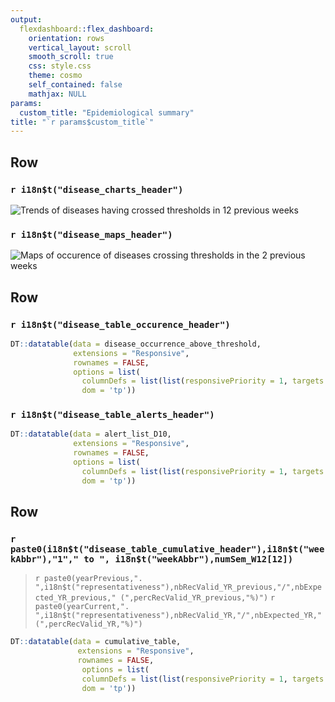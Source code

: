```yaml
---
output: 
  flexdashboard::flex_dashboard:
    orientation: rows
    vertical_layout: scroll
    smooth_scroll: true
    css: style.css
    theme: cosmo
    self_contained: false
    mathjax: NULL
params:
  custom_title: "Epidemiological summary"
title: "`r params$custom_title`"
---
```


<style>                     
.navbar {
  background-color:#5A0A69;
  border-color:black;
}
#dashboard-container { 
  all: initial !important; 
}
</style>

Row {data-height=700}
-------------------------------------

### `r i18n$t("disease_charts_header")`

<img src="../assets/trends_occurrence.svg" alt="Trends of diseases having crossed thresholds in 12 previous weeks">

### `r i18n$t("disease_maps_header")`

<img src="../assets/map_occurrence.svg" alt="Maps of occurence of diseases crossing thresholds in the 2 previous weeks">

Row {data-height=400}
-------------------------------------

### `r i18n$t("disease_table_occurence_header")`

```r
DT::datatable(data = disease_occurrence_above_threshold,
              extensions = "Responsive",
              rownames = FALSE,
              options = list(
                columnDefs = list(list(responsivePriority = 1, targets = 0)),
                dom = 'tp'))
```

### `r i18n$t("disease_table_alerts_header")`
```r
DT::datatable(data = alert_list_D10,
              extensions = "Responsive",
              rownames = FALSE,
              options = list(
                columnDefs = list(list(responsivePriority = 1, targets = 0)),
                dom = 'tp'))
```

Row
-------------------------------------

### `r paste0(i18n$t("disease_table_cumulative_header"),i18n$t("weekAbbr"),"1"," to ", i18n$t("weekAbbr"),numSem_W12[12])`

> `r paste0(yearPrevious,". ",i18n$t("representativeness"),nbRecValid_YR_previous,"/",nbExpected_YR_previous," (",percRecValid_YR_previous,"%)")`
> `r paste0(yearCurrent,". ",i18n$t("representativeness"),nbRecValid_YR,"/",nbExpected_YR," (",percRecValid_YR,"%)")`


```r
DT::datatable(data = cumulative_table,
               extensions = "Responsive",
               rownames = FALSE,
                options = list(
                columnDefs = list(list(responsivePriority = 1, targets = 0)),
                dom = 'tp'))
```
